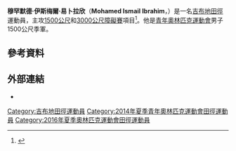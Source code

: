 {{Infobox sportsperson
| name                      = Mohamed Ismail Ibrahim
| image                     = Mohamed Ismail Ibrahim Rio2016.jpg
| image_size                = 
| alt                       = 
| caption                   = 
| real_name                 = 
| native_name               = 
| native_name_lang          = 
| romanizedname             = 
| english_name              = 
| birth_name                = 
| nickname                  = 
| nationality               = 
| national_team             = 
| ethnicity                 = 
| hometown                  = 
| citizenship               = 
| birth_date                = {{Birth date and age|year=1997|month=1|day=1}}
| birth_place               = 
| death_date                = 
| death_place               = 
| resting_place             = 
| resting_place_coordinates = 
| monuments                 = 
| residence                 = 
| education                 = 
| alma_mater                = 
| occupation                = 
| years_active              = 2013 -
| employer                  = 
| agent                     = 
| height                    = {{height|m=1.7}}
| weight                    = {{weight|kg=63}}
| spouse                    = 
| life_partner              = 
| other_interests           = 
| website                   = 
| module                    = 
| country                   = 
| sport                     = 田徑
| position                  = 
| shoots                    = 
| catches                   = 
| disability                = 
| disability_class          = 
| weight_class              = 
| weight_class_type         = 
| rank                      = 
| event                     = 中長跑、長跑
| event_type                = 
| universityteam            = 
| collegeteam               = 
| league                    = 
| league_type               = 
| club                      = 
| team                      = 
| turnedpro                 = 
| turnedpro_type            = 
| partner                   = 
| former_partner            = 
| coach                     = 
| retired                   = 
| coaching                  = 
| module2                   = 
| worlds                    = 
{{ubl
|'''2015年IAAF鑽石聯賽斯德哥爾摩站'''：3000公尺障礙第7名
|'''2016年IAAF鑽石聯賽多哈站'''：3000公尺障礙第11名
|'''2016年世界U20田徑錦標賽'''：3000公尺障礙第10名
}}
| regionals                 = 
{{ubl
|'''2013年非洲青少年田徑錦標賽'''：3000公尺第六名
|'''2013年非洲青少年田徑錦標賽'''：2000公尺障礙第六名
|'''2017年阿拉伯田徑錦標賽'''：1500公尺第一名
|'''2017年阿拉伯田徑錦標賽'''：3000公尺障礙第一名
}}
| nationals                 = 
| olympics                  = 
{{ubl
|'''2014年夏季青年奧林匹克運動會（A）'''：1500公尺第三名
}}
| paralympics               = 
| commonwealth              = 
| highestranking            = 
| pb                        = 
{{ubl
|'''1500公尺'''：3分36.98秒 （2017年）
|'''3000公尺'''：8分29.33秒 （2013年）
|'''5000公尺'''：13分29.29秒 （2017年）
|'''2000公尺障礙'''：5分59.31秒 （2013年 '''全國紀錄'''）
|'''3000公尺障礙'''：8分23.77秒 （2016年 '''全國紀錄'''）
}}
| medaltemplates            = 
{{MedalCountry|{{DJI}}}}
{{MedalSport|男子田徑}}
{{MedalCompetition|夏季青年奧林匹克運動會（A）}}
{{MedalBronze|2014年中國江蘇省南京市|1500公尺}}
{{MedalCompetition|阿拉伯田徑錦標賽}}
{{MedalGold|2017年突尼西亞拉迪斯|1500公尺}}
{{MedalGold|2017年突尼西亞拉迪斯|3000公尺障礙}}
| show-medals               = 
| medaltemplates-title      = 
| module3                   = 
| updated                   = 2017年1月3日
}}
'''穆罕默德·伊斯梅爾·易卜拉欣'''（'''Mohamed Ismail Ibrahim'''，{{bd|1997年|1月1日|catIdx=Ibrahim, Mohamed Ismail}}）是一名[[吉布地|吉布地]][[田徑|田徑]]運動員，主攻[[1500米賽跑|1500公尺]]和[[3000米障礙賽|3000公尺障礙賽]]項目<ref>{{cite web |url=http://www.iaaf.org/athletes/djibouti/mohamed-ismail-ibrahim-293389 |title=Mohamed Ismail Ibrahim |publisher=IAAF |date=2016-05-06 |accessdate=2016-05-06 |archive-date=2016-05-11 |archive-url=https://web.archive.org/web/20160511061931/http://www.iaaf.org/athletes/djibouti/mohamed-ismail-ibrahim-293389 |dead-url=no }}</ref>。他是[[2014年夏季青年奧林匹克運動會|青年奧林匹克運動會]]男子1500公尺季軍。

== 參考資料 ==
{{Reflist}}

== 外部連結 ==
*{{IAAF name|293389}}

{{DEFAULTSORT:Ibrahim, Mohamed Ismail}}

[[Category:吉布地田徑運動員|Category:吉布地田徑運動員]]
[[Category:2014年夏季青年奧林匹克運動會田徑運動員|Category:2014年夏季青年奧林匹克運動會田徑運動員]]
[[Category:2016年夏季奧林匹克運動會田徑運動員|Category:2016年夏季奧林匹克運動會田徑運動員]]